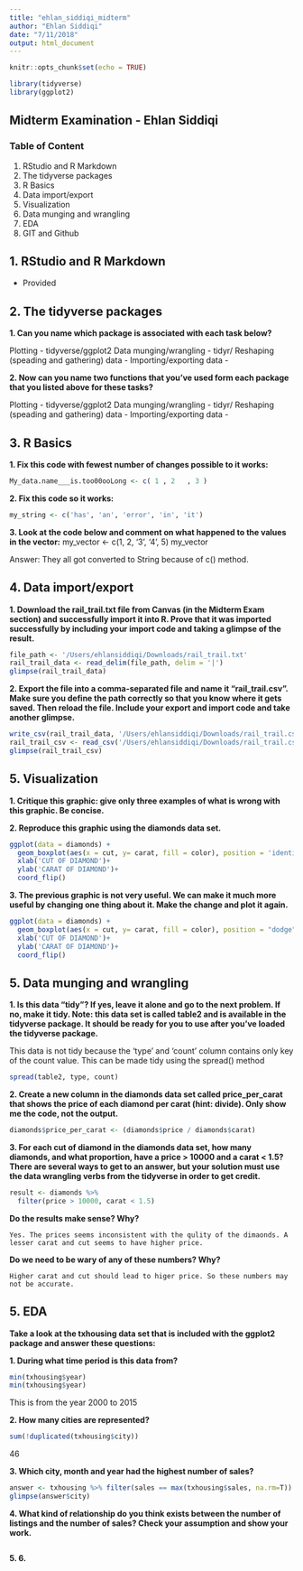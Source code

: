 ```yaml
---
title: "ehlan_siddiqi_midterm"
author: "Ehlan Siddiqi"
date: "7/11/2018"
output: html_document
---
```


```r
knitr::opts_chunk$set(echo = TRUE)
```
```r
library(tidyverse)
library(ggplot2)
```

## Midterm Examination - Ehlan Siddiqi
### Table of Content
1. RStudio and R Markdown
2. The tidyverse packages
3. R Basics
4. Data import/export
5. Visualization
6. Data munging and wrangling
7. EDA
8. GIT and Github


## 1. RStudio and R Markdown
 - Provided
 
## 2. The tidyverse packages

**1. Can you name which package is associated with each task below?**

Plotting - tidyverse/ggplot2
Data munging/wrangling - tidyr/
Reshaping (speading and gathering) data -
Importing/exporting data -

**2. Now can you name two functions that you've used form each package that you listed above for these tasks?**

Plotting - tidyverse/ggplot2
Data munging/wrangling - tidyr/
Reshaping (speading and gathering) data -
Importing/exporting data -

## 3. R Basics

**1. Fix this code with fewest number of changes possible to it works:**
```r
My_data.name___is.too00ooLong <- c( 1 , 2   , 3 )
```

**2. Fix this code so it works:**
```r
my_string <- c('has', 'an', 'error', 'in', 'it')
```
**3. Look at the code below and comment on what happened to the values in the vector:**
my_vector <- c(1, 2, '3', '4', 5)
my_vector

Answer: They all got converted to String because of c() method.

## 4. Data import/export

**1. Download the rail_trail.txt file from Canvas (in the Midterm Exam section) and successfully import it into R. Prove that it was imported successfully by including your import code and taking a glimpse of the result.**

```r
file_path <- '/Users/ehlansiddiqi/Downloads/rail_trail.txt'
rail_trail_data <- read_delim(file_path, delim = '|')
glimpse(rail_trail_data)
```

**2. Export the file into a comma-separated file and name it “rail_trail.csv”. Make sure you define the path correctly so that you know where it gets saved. Then reload the file. Include your export and import code and take another glimpse.**

```r
write_csv(rail_trail_data, '/Users/ehlansiddiqi/Downloads/rail_trail.csv')
rail_trail_csv <- read_csv('/Users/ehlansiddiqi/Downloads/rail_trail.csv')
glimpse(rail_trail_csv)
```

## 5. Visualization

**1. Critique this graphic: give only three examples of what is wrong with this graphic. Be concise.**

**2. Reproduce this graphic using the diamonds data set.**
```r
ggplot(data = diamonds) +
  geom_boxplot(aes(x = cut, y= carat, fill = color), position = 'identity')+
  xlab('CUT OF DIAMOND')+
  ylab('CARAT OF DIAMOND')+
  coord_flip()
```

**3. The previous graphic is not very useful. We can make it much more useful by changing one thing about it. Make the change and plot it again.**

```r
ggplot(data = diamonds) +
  geom_boxplot(aes(x = cut, y= carat, fill = color), position = "dodge")+
  xlab('CUT OF DIAMOND')+
  ylab('CARAT OF DIAMOND')+ 
  coord_flip()
```

## 5. Data munging and wrangling

**1. Is this data “tidy”? If yes, leave it alone and go to the next problem. If no, make it tidy. Note: this data set is called table2 and is available in the tidyverse package. It should be ready for you to use after you’ve loaded the tidyverse package.**

This data is not tidy because the 'type' and 'count' column contains only key of the count value.
This can be made tidy using the spread() method
```r
spread(table2, type, count)
```

**2. Create a new column in the diamonds data set called price_per_carat that shows the price of each diamond per carat (hint: divide). Only show me the code, not the output.**
```r
diamonds$price_per_carat <- (diamonds$price / diamonds$carat)
```

**3. For each cut of diamond in the diamonds data set, how many diamonds, and what proportion, have a price > 10000 and a carat < 1.5? There are several ways to get to an answer, but your solution must use the data wrangling verbs from the tidyverse in order to get credit.**
```r
result <- diamonds %>% 
  filter(price > 10000, carat < 1.5)
```

  **Do the results make sense? Why?**
    
    Yes. The prices seems inconsistent with the qulity of the dimaonds. A lesser carat and cut seems to have higher price.
    
  **Do we need to be wary of any of these numbers? Why?**
    
    Higher carat and cut should lead to higer price. So these numbers may not be accurate.
    
## 5. EDA

**Take a look at the txhousing data set that is included with the ggplot2 package and answer these questions:**

**1. During what time period is this data from?**
```r
min(txhousing$year)
min(txhousing$year)
```
This is from the year 2000 to 2015

**2. How many cities are represented?**
```r
sum(!duplicated(txhousing$city))
```
46

**3. Which city, month and year had the highest number of sales?**
```r
answer <- txhousing %>% filter(sales == max(txhousing$sales, na.rm=T)) 
glimpse(answer$city)
```

**4. What kind of relationship do you think exists between the number of listings and the number of sales? Check your assumption and show your work.**

```r

```

**5. **
**6. **
